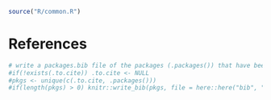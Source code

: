 ```r
source("R/common.R")
```

# References {.unnumbered}

```r
# write a packages.bib file of the packages (.packages()) that have been used here
#if(!exists(.to.cite)) .to.cite <- NULL
#pkgs <- unique(c(.to.cite, .packages()))
#if(length(pkgs) > 0) knitr::write_bib(pkgs, file = here::here("bib", "packages.bib"))
```

::: {#refs}
:::
